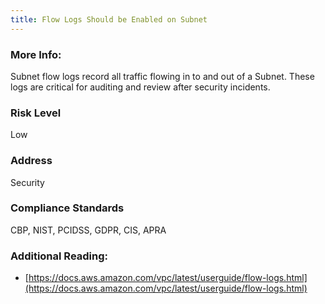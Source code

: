 ```yaml
---
title: Flow Logs Should be Enabled on Subnet
---
```


### More Info:

Subnet flow logs record all traffic flowing in to and out of a Subnet. These logs are critical for auditing and review after security incidents.

### Risk Level

Low

### Address

Security

### Compliance Standards

CBP, NIST, PCIDSS, GDPR, CIS, APRA

### Additional Reading:

- [https://docs.aws.amazon.com/vpc/latest/userguide/flow-logs.html](https://docs.aws.amazon.com/vpc/latest/userguide/flow-logs.html)
